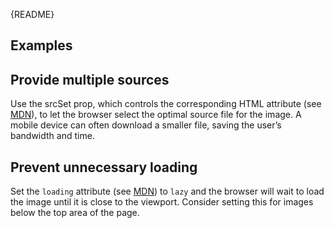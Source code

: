 
<Meta of={ImageStories} />

<Markdown>{README}</Markdown>

## Examples

<Primary />

<Controls />

## Provide multiple sources

Use the srcSet prop, which controls the corresponding HTML attribute (see [MDN](https://developer.mozilla.org/en-US/docs/Web/HTML/Element/img#srcset)), to let the browser select the optimal source file for the image.
A mobile device can often download a smaller file, saving the user’s bandwidth and time.

<Canvas of={ImageStories.MultipleSources} />

## Prevent unnecessary loading

Set the `loading` attribute (see [MDN](https://developer.mozilla.org/en-US/docs/Web/HTML/Element/img#loading)) to `lazy` and the browser will wait to load the image until it is close to the viewport.
Consider setting this for images below the top area of the page.

<Canvas of={ImageStories.LazyLoading} />
